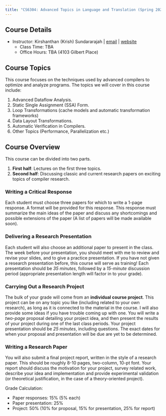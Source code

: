 ```yaml
---
title: "CS6304: Advanced Topics in Language and Translation (Spring 2024)"
---
```


## Course Details

* Instructor: Kirshanthan (Krish) Sundararajah | [email](mailto:kirshanthans@vt.edu) | [website](https://kirshanthans.github.io)
    * Class Time: TBA
    * Office Hours: TBA (4103 Gilbert Place)

## Course Topics

This course focuses on the techniques used by advanced compilers to optimize and analyze programs. The topics we will cover in this course include:

1. Advanced Dataflow Analysis.
2. Static Single Assignment (SSA) Form.
3. Loop Transformations (cache models and automatic transformation frameworks)
4. Data Layout Transformations.
5. Automatic Verification in Compilers.
6. Other Topics (Performance, Parallelization etc.)

## Course Overview

This course can be divided into two parts.

1. **First half**: Lectures on the first three topics.
2. **Second half**:  Discussing classic and current research papers on exciting topics of compiler research.

### Writing a Critical Response

Each student must choose three papers for which to write a 1-page response. A format will be provided for this response. This response must summarize the main ideas of the paper and discuss any shortcomings and possible extensions of the paper (A list of papers will be made available soon).

### Delivering a Research Presentation

Each student will also choose an additional paper to present in the class. The week before your presentation, you should meet with me to review and revise your slides, and to give a practice presentation. If you have not given a research presentation before, this course will serve as training! Each presentation should be _35 minutes_, followed by a _15-minute_ discussion period (appropriate presentation length will factor in to your grade).

### Carrying Out a Research Project

The bulk of your grade will come from an **individual course project**. This project can be on any topic you like (including related to your own research), as long as it is connected to the material in the course. I will also provide some ideas if you have trouble coming up with one. You will write a _two-page_ proposal detailing your project idea, and then present the results of your project during one of the last class periods. Your project presentation should be _25 minutes_, including questions. The exact dates for when your proposal and presentation will be due are yet to be determined.

### Writing a Research Paper

You will also submit a final project report, written in the style of a research paper. This should be roughly 8-10 pages, two-column, 10-pt font. Your report should discuss the motivation for your project, survey related work, describe your idea and implementation and provide experimental validation (or theoretical justification, in the case of a theory-oriented project).

Grade Calculation:

* Paper responses: 15% (5% each)
* Paper presentation: 25%
* Project: 50% (10% for proposal, 15% for presentation, 25% for report)